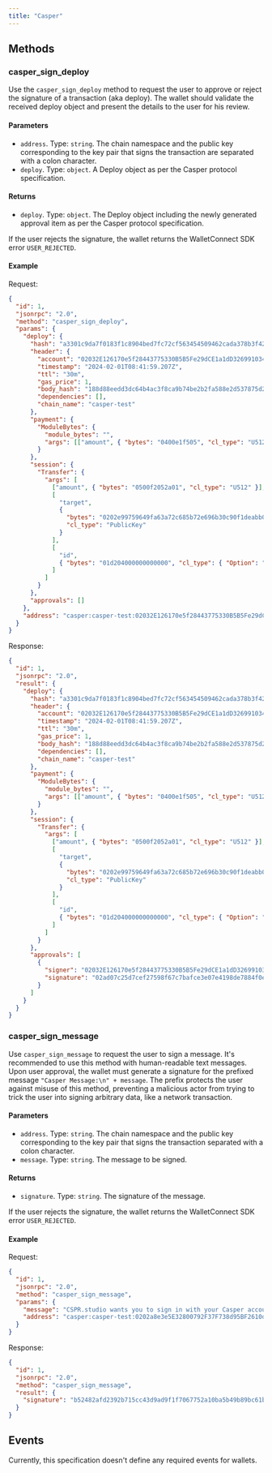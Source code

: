```yaml
---
title: "Casper"
---
```


## Methods

### casper_sign_deploy

Use the `casper_sign_deploy` method to request the user to approve or reject the signature of a transaction (aka deploy). The wallet should validate the received deploy object and present the details to the user for his review.

#### Parameters

- `address`. Type: `string`. The chain namespace and the public key corresponding to the key pair that signs the transaction are separated with a colon character.
- `deploy`. Type: `object`. A Deploy object as per the Casper protocol specification.

#### Returns

- `deploy`. Type: `object`. The Deploy object including the newly generated approval item as per the Casper protocol specification.

If the user rejects the signature, the wallet returns the WalletConnect SDK error `USER_REJECTED`.

#### Example

Request:

```json
{
  "id": 1,
  "jsonrpc": "2.0",
  "method": "casper_sign_deploy",
  "params": {
    "deploy": {
      "hash": "a3301c9da7f0183f1c8904bed7fc72cf563454509462cada378b3f42a92f7b4f",
      "header": {
        "account": "02032E126170e5f28443775330B5B5Fe29dCE1a1dD3269910349525935ccbaf352EA",
        "timestamp": "2024-02-01T08:41:59.207Z",
        "ttl": "30m",
        "gas_price": 1,
        "body_hash": "188d88eedd3dc64b4ac3f8ca9b74be2b2fa588e2d537875d22b7e1a68658d19e",
        "dependencies": [],
        "chain_name": "casper-test"
      },
      "payment": {
        "ModuleBytes": {
          "module_bytes": "",
          "args": [["amount", { "bytes": "0400e1f505", "cl_type": "U512" }]]
        }
      },
      "session": {
        "Transfer": {
          "args": [
            ["amount", { "bytes": "0500f2052a01", "cl_type": "U512" }],
            [
              "target",
              {
                "bytes": "0202e99759649fa63a72c685b72e696b30c90f1deabb02d0d9b1de45eb371a73e5bb",
                "cl_type": "PublicKey"
              }
            ],
            [
              "id",
              { "bytes": "01d204000000000000", "cl_type": { "Option": "U64" } }
            ]
          ]
        }
      },
      "approvals": []
    },
    "address": "casper:casper-test:02032E126170e5f28443775330B5B5Fe29dCE1a1dD3269910349525935ccbaf352EA"
  }
}
```

Response:

```json
{
  "id": 1,
  "jsonrpc": "2.0",
  "result": {
    "deploy": {
      "hash": "a3301c9da7f0183f1c8904bed7fc72cf563454509462cada378b3f42a92f7b4f",
      "header": {
        "account": "02032E126170e5f28443775330B5B5Fe29dCE1a1dD3269910349525935ccbaf352EA",
        "timestamp": "2024-02-01T08:41:59.207Z",
        "ttl": "30m",
        "gas_price": 1,
        "body_hash": "188d88eedd3dc64b4ac3f8ca9b74be2b2fa588e2d537875d22b7e1a68658d19e",
        "dependencies": [],
        "chain_name": "casper-test"
      },
      "payment": {
        "ModuleBytes": {
          "module_bytes": "",
          "args": [["amount", { "bytes": "0400e1f505", "cl_type": "U512" }]]
        }
      },
      "session": {
        "Transfer": {
          "args": [
            ["amount", { "bytes": "0500f2052a01", "cl_type": "U512" }],
            [
              "target",
              {
                "bytes": "0202e99759649fa63a72c685b72e696b30c90f1deabb02d0d9b1de45eb371a73e5bb",
                "cl_type": "PublicKey"
              }
            ],
            [
              "id",
              { "bytes": "01d204000000000000", "cl_type": { "Option": "U64" } }
            ]
          ]
        }
      },
      "approvals": [
        {
          "signer": "02032E126170e5f28443775330B5B5Fe29dCE1a1dD3269910349525935ccbaf352EA",
          "signature": "02ad07c25d7cef27598f67c7bafce3e07e4198de7884f0e48041965c0f0be2690956d25bae0510bec9463da4aa6a5e591fb3cb88c8f31df85bc0b6f857b80f64e2"
        }
      ]
    }
  }
}
```

### casper_sign_message

Use `casper_sign_message` to request the user to sign a message. It's recommended to use this method with human-readable text messages. Upon user approval, the wallet must generate a signature for the prefixed message `"Casper Message:\n" + message`. The prefix protects the user against misuse of this method, preventing a malicious actor from trying to trick the user into signing arbitrary data, like a network transaction.

#### Parameters

- `address`. Type: `string`. The chain namespace and the public key corresponding to the key pair that signs the transaction separated with a colon character.
- `message`. Type: `string`. The message to be signed.

#### Returns

- `signature`. Type: `string`. The signature of the message.

If the user rejects the signature, the wallet returns the WalletConnect SDK error `USER_REJECTED`.

#### Example

Request:

```json
{
  "id": 1,
  "jsonrpc": "2.0",
  "method": "casper_sign_message",
  "params": {
    "message": "CSPR.studio wants you to sign in with your Casper account:\n0x01953...808f3 \n\nIssued At: 07/21/2023 10:07:25\nnonce: 428b62e4",
    "address": "casper:casper-test:0202a8e3e5E32800792F37F738d95BF2610d86E97922D13ab97945bb062824ed9E8A"
  }
}
```

Response:

```json
{
  "id": 1,
  "jsonrpc": "2.0",
  "method": "casper_sign_message",
  "result": {
    "signature": "b52482afd2392b715cc43d9ad9f1f7067752a10ba5b49b89bc61b398e478841e6d8a4a224aeb944a34f23d98a232cdab6e5a60a5e886e8b0719d7b84277c405f"
  }
}
```

## Events

Currently, this specification doesn't define any required events for wallets.
